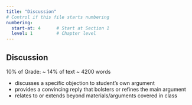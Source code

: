 ```yaml
---
title: "Discussion"
# Control if this file starts numbering
numbering:
  start-at: 4      # Start at Section 1
  level: 1         # Chapter level
---
```


## Discussion

10% of Grade: ~ 14% of text ~ 4200 words

- discusses a specific objection to student’s own argument
- provides a convincing reply that bolsters or refines the main argument
- relates to or extends beyond materials/arguments covered in class

